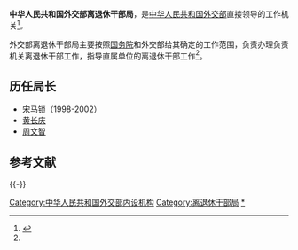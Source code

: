 {{Infobox PRCG
|机构名称=中华人民共和国外交部<br>离退休干部局
|标志1=Red_star.svg
|标志1说明=[[s:国务院关于国家行政机关和企业事业单位社会团体印章管理的规定|1999年规定]]：[[印章|印章]][[直径|直径]]4.2厘米，中央刊[[五角星|五角星]]（？），由[[中华人民共和国外交部|外交部]]制发。
|职位1=局长
|人员1=[[周文智_(外交官)|周文智]]
|职位2=副局长
|职数2=
|人数2=
|人员2=[[李钦峰|李钦峰]]、[[马晓明|马晓明]]、[[朱健_(外交官)|朱健]]
|成立时间=
|上级机构=[[中华人民共和国外交部|中华人民共和国外交部]]
|机构类型=外交部内设职能司
|行政级别=正司局级
|组织法规=
|编制人数=
|地址1=
}}

'''中华人民共和国外交部离退休干部局'''，是[[中华人民共和国外交部|中华人民共和国外交部]]直接领导的工作机关<ref name="a">{{cite news|title=离退休干部局|url=http://www.fmprc.gov.cn/mfa_chn/wjb_602314/zzjg_602420/ltxgbj_603748/|accessdate=2013-05-14|newspaper=中华人民共和国外交部|archive-date=2015-09-24|archive-url=https://web.archive.org/web/20150924060123/http://www.fmprc.gov.cn/mfa_chn/wjb_602314/zzjg_602420/ltxgbj_603748/|dead-url=no}}</ref>。

外交部离退休干部局主要按照[[中华人民共和国国务院|国务院]]和外交部给其确定的工作范围，负责办理负责机关离退休干部工作，指导直属单位的离退休干部工作<ref name="a" />。

==历任局长==
*[[宋马锁|宋马锁]]（1998-2002）
*[[黄长庆|黄长庆]]
*[[周文智_(外交官)|周文智]]

== 参考文献 ==
{{Reflist}}

{{-}}
{{中华人民共和国外交部}}

[[Category:中华人民共和国外交部内设机构|Category:中华人民共和国外交部内设机构]]
[[Category:离退休干部局|Category:离退休干部局]]
[[Category:中华人民共和国外交部离退休干部局|*]]